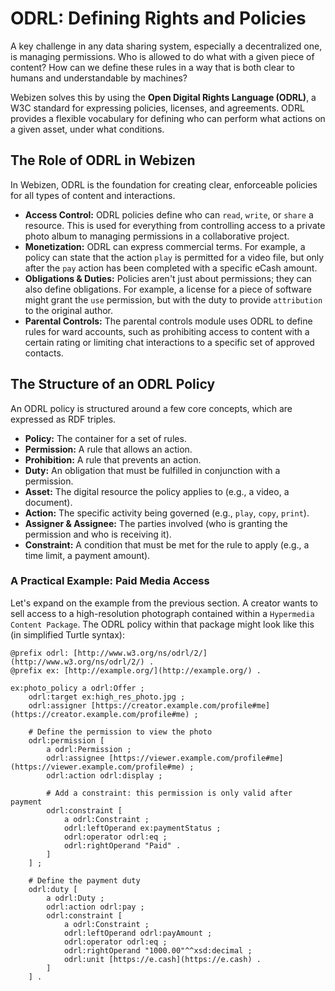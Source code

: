 # ODRL: Defining Rights and Policies

A key challenge in any data sharing system, especially a decentralized one, is managing permissions. Who is allowed to do what with a given piece of content? How can we define these rules in a way that is both clear to humans and understandable by machines?

Webizen solves this by using the **Open Digital Rights Language (ODRL)**, a W3C standard for expressing policies, licenses, and agreements. ODRL provides a flexible vocabulary for defining who can perform what actions on a given asset, under what conditions.

## The Role of ODRL in Webizen

In Webizen, ODRL is the foundation for creating clear, enforceable policies for all types of content and interactions.

- **Access Control:** ODRL policies define who can `read`, `write`, or `share` a resource. This is used for everything from controlling access to a private photo album to managing permissions in a collaborative project.
- **Monetization:** ODRL can express commercial terms. For example, a policy can state that the action `play` is permitted for a video file, but only after the `pay` action has been completed with a specific eCash amount.
- **Obligations & Duties:** Policies aren't just about permissions; they can also define obligations. For example, a license for a piece of software might grant the `use` permission, but with the duty to provide `attribution` to the original author.
- **Parental Controls:** The parental controls module uses ODRL to define rules for ward accounts, such as prohibiting access to content with a certain rating or limiting chat interactions to a specific set of approved contacts.

## The Structure of an ODRL Policy

An ODRL policy is structured around a few core concepts, which are expressed as RDF triples.

- **Policy:** The container for a set of rules.
- **Permission:** A rule that allows an action.
- **Prohibition:** A rule that prevents an action.
- **Duty:** An obligation that must be fulfilled in conjunction with a permission.
- **Asset:** The digital resource the policy applies to (e.g., a video, a document).
- **Action:** The specific activity being governed (e.g., `play`, `copy`, `print`).
- **Assigner & Assignee:** The parties involved (who is granting the permission and who is receiving it).
- **Constraint:** A condition that must be met for the rule to apply (e.g., a time limit, a payment amount).

### A Practical Example: Paid Media Access

Let's expand on the example from the previous section. A creator wants to sell access to a high-resolution photograph contained within a `Hypermedia Content Package`. The ODRL policy within that package might look like this (in simplified Turtle syntax):

```turtle
@prefix odrl: [http://www.w3.org/ns/odrl/2/](http://www.w3.org/ns/odrl/2/) .
@prefix ex: [http://example.org/](http://example.org/) .

ex:photo_policy a odrl:Offer ;
    odrl:target ex:high_res_photo.jpg ;
    odrl:assigner [https://creator.example.com/profile#me](https://creator.example.com/profile#me) ;
    
    # Define the permission to view the photo
    odrl:permission [
        a odrl:Permission ;
        odrl:assignee [https://viewer.example.com/profile#me](https://viewer.example.com/profile#me) ;
        odrl:action odrl:display ;
        
        # Add a constraint: this permission is only valid after payment
        odrl:constraint [
            a odrl:Constraint ;
            odrl:leftOperand ex:paymentStatus ;
            odrl:operator odrl:eq ;
            odrl:rightOperand "Paid" .
        ]
    ] ;

    # Define the payment duty
    odrl:duty [
        a odrl:Duty ;
        odrl:action odrl:pay ;
        odrl:constraint [
            a odrl:Constraint ;
            odrl:leftOperand odrl:payAmount ;
            odrl:operator odrl:eq ;
            odrl:rightOperand "1000.00"^^xsd:decimal ;
            odrl:unit [https://e.cash](https://e.cash) .
        ]
    ] .